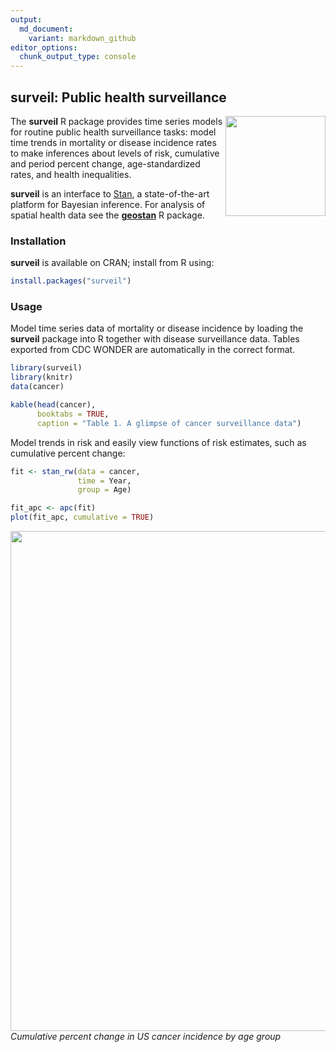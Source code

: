 ```yaml
---
output:
  md_document:
    variant: markdown_github
editor_options: 
  chunk_output_type: console
---
```


<!-- README.md is generated from README.Rmd. Please edit that file -->

## surveil: Public health surveillance 

<img src="man/figures/logo.png" align="right" width="160" />

The **surveil** R package provides time series models for routine public health surveillance tasks: model time trends in mortality or disease incidence rates to make inferences about levels of risk, cumulative and period percent change, age-standardized rates, and health inequalities. 

**surveil** is an interface to [Stan](https://mc-stan.org), a state-of-the-art platform for Bayesian inference. For analysis of spatial health data see the [**geostan**](https://connordonegan.github.io/geostan/) R package.

### Installation

**surveil** is available on CRAN; install from R using:

```r
install.packages("surveil")
```

### Usage

Model time series data of mortality or disease incidence by loading the **surveil** package into R together with disease surveillance data. Tables exported from CDC WONDER are automatically in the correct format.

```r
library(surveil)
library(knitr)
data(cancer)

kable(head(cancer), 
      booktabs = TRUE,
      caption = "Table 1. A glimpse of cancer surveillance data")
```

Model trends in risk and easily view functions of risk estimates, such as cumulative percent change:

```r
fit <- stan_rw(data = cancer,
               time = Year, 
               group = Age)

fit_apc <- apc(fit)
plot(fit_apc, cumulative = TRUE)
```

<img src="man/figures/cpc-plot.png" align="center" width="800" />
*Cumulative percent change in US cancer incidence by age group*

